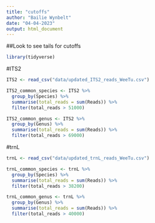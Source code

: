 ```yaml
---
title: "cutoffs"
author: "Bailie Wynbelt"
date: "04-04-2023"
output: html_document
---
```


##Look to see tails for cutoffs
```r
library(tidyverse)
```

#ITS2
```r
ITS2 <- read_csv("data/updated_ITS2_reads_WeeTu.csv")

ITS2_common_species <- ITS2 %>% 
  group_by(Species) %>% 
  summarise(total_reads = sum(Reads)) %>%  
  filter(total_reads > 51000)

ITS2_common_genus <- ITS2 %>% 
  group_by(Genus) %>% 
  summarise(total_reads = sum(Reads)) %>%  
  filter(total_reads > 69000)

```


#trnL

```r
trnL <- read_csv("data/updated_trnL_reads_WeeTu.csv")

trnL_common_species <- trnL %>% 
  group_by(Species) %>% 
  summarise(total_reads = sum(Reads)) %>%  
  filter(total_reads > 38200)

trnL_common_genus <- trnL %>% 
  group_by(Genus) %>% 
  summarise(total_reads = sum(Reads)) %>%  
  filter(total_reads > 40000)


```